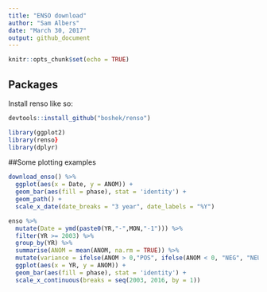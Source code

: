 ```yaml
---
title: "ENSO download"
author: "Sam Albers"
date: "March 30, 2017"
output: github_document
---
```


```r
knitr::opts_chunk$set(echo = TRUE)
```

## Packages
Install renso like so:
```r
devtools::install_github("boshek/renso")

library(ggplot2)
library(renso}
library(dplyr)
```


##Some plotting examples
```r
download_enso() %>%
  ggplot(aes(x = Date, y = ANOM)) +
  geom_bar(aes(fill = phase), stat = 'identity') +
  geom_path() +
  scale_x_date(date_breaks = "3 year", date_labels = "%Y")
```

```r
enso %>%
  mutate(Date = ymd(paste0(YR,"-",MON,"-1"))) %>%
  filter(YR >= 2003) %>%
  group_by(YR) %>%
  summarise(ANOM = mean(ANOM, na.rm = TRUE)) %>%
  mutate(variance = ifelse(ANOM > 0,"POS", ifelse(ANOM < 0, "NEG", "NEUTRAL"))) %>%
  ggplot(aes(x = YR, y = ANOM)) +
  geom_bar(aes(fill = phase), stat = 'identity') +
  scale_x_continuous(breaks = seq(2003, 2016, by = 1))
```
